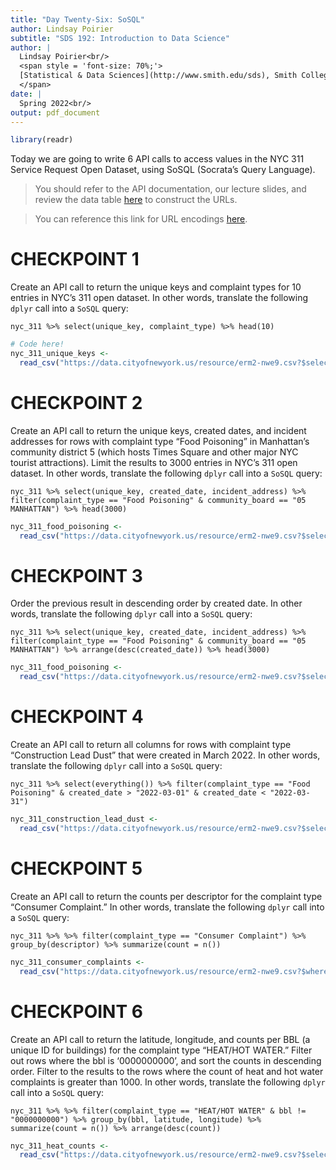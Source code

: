 ```yaml
---
title: "Day Twenty-Six: SoSQL"
author: Lindsay Poirier
subtitle: "SDS 192: Introduction to Data Science"
author: |
  Lindsay Poirier<br/>
  <span style = 'font-size: 70%;'>
  [Statistical & Data Sciences](http://www.smith.edu/sds), Smith College<br/>
  </span>
date: |
  Spring 2022<br/>
output: pdf_document
---
```



```r
library(readr)
```

Today we are going to write 6 API calls to access values in the NYC 311 Service Request Open Dataset, using SoSQL (Socrata's Query Language). 

> You should refer to the API documentation, our lecture slides, and review the data table [here](https://data.cityofnewyork.us/Social-Services/311-Service-Requests-from-2010-to-Present/erm2-nwe9) to construct the URLs. 

> You can reference this link for URL encodings [here](https://www.w3schools.com/tags/ref_urlencode.asp). 

# CHECKPOINT 1

Create an API call to return the unique keys and complaint types for 10 entries in NYC's 311 open dataset. In other words, translate the following `dplyr` call into a `SoSQL` query: 

`nyc_311 %>% select(unique_key, complaint_type) %>% head(10)`

```r
# Code here!
nyc_311_unique_keys <-
  read_csv("https://data.cityofnewyork.us/resource/erm2-nwe9.csv?$select=unique_key,complaint_type&$limit=10")
```

# CHECKPOINT 2

Create an API call to return the unique keys, created dates, and incident addresses for rows with complaint type "Food Poisoning" in Manhattan's community district 5 (which hosts Times Square and other major NYC tourist attractions). Limit the results to 3000 entries in NYC's 311 open dataset. In other words, translate the following `dplyr` call into a `SoSQL` query: 

`nyc_311 %>% select(unique_key, created_date, incident_address) %>% filter(complaint_type == "Food Poisoning" & community_board == "05 MANHATTAN") %>% head(3000)`

```r
nyc_311_food_poisoning <-
  read_csv("https://data.cityofnewyork.us/resource/erm2-nwe9.csv?$select=unique_key,created_date,incident_address&$where=complaint_type=%27Food%20Poisoning%27&community_board=%2705%20MANHATTAN%27&$limit=3000")
```

# CHECKPOINT 3

Order the previous result in descending order by created date. In other words, translate the following `dplyr` call into a `SoSQL` query: 

`nyc_311 %>% select(unique_key, created_date, incident_address) %>% filter(complaint_type == "Food Poisoning" & community_board == "05 MANHATTAN") %>% arrange(desc(created_date)) %>% head(3000)`

```r
nyc_311_food_poisoning <-
  read_csv("https://data.cityofnewyork.us/resource/erm2-nwe9.csv?$select=unique_key,created_date,incident_address&$where=complaint_type=%27Food%20Poisoning%27%20AND%20community_board=%2705%20MANHATTAN%27&$order=created_date%20DESC&$limit=3000")
```
 
# CHECKPOINT 4

Create an API call to return all columns for rows with complaint type "Construction Lead Dust" that were created in March 2022. In other words, translate the following `dplyr` call into a `SoSQL` query: 

`nyc_311 %>% select(everything()) %>% filter(complaint_type == "Food Poisoning" & created_date > "2022-03-01" & created_date < "2022-03-31")` 

```r
nyc_311_construction_lead_dust <-
  read_csv("https://data.cityofnewyork.us/resource/erm2-nwe9.csv?$select=*&$where=complaint_type=%27Construction%20Lead%20Dust%27%20AND%20created_date%20between%20%272021-03-01T00:00:00.000%27%20AND%20%272021-03-31T00:00:00.000%27")
```

# CHECKPOINT 5

Create an API call to return the counts per descriptor for the complaint type "Consumer Complaint." In other words, translate the following `dplyr` call into a `SoSQL` query: 

`nyc_311 %>% %>% filter(complaint_type == "Consumer Complaint") %>% group_by(descriptor) %>% summarize(count = n())` 

```r
nyc_311_consumer_complaints <-
  read_csv("https://data.cityofnewyork.us/resource/erm2-nwe9.csv?$where=complaint_type=%27Consumer%20Complaint%27&$select=descriptor,count(*)&$group=descriptor")
```

# CHECKPOINT 6
  
Create an API call to return the latitude, longitude, and counts per BBL (a unique ID for buildings) for the complaint type "HEAT/HOT WATER." Filter out rows where the bbl is '0000000000', and sort the counts in descending order. Filter to the results to the rows where the count of heat and hot water complaints is greater than 1000. In other words, translate the following `dplyr` call into a `SoSQL` query: 

`nyc_311 %>% %>% filter(complaint_type == "HEAT/HOT WATER" & bbl != "0000000000") %>% group_by(bbl, latitude, longitude) %>% summarize(count = n()) %>% arrange(desc(count))` 

```r
nyc_311_heat_counts <-
  read_csv("https://data.cityofnewyork.us/resource/erm2-nwe9.csv?$select=bbl,latitude,longitude,count(*)&$group=bbl,latitude,longitude&$where=complaint_type='HEAT%2FHOT%20WATER'%20AND%20bbl!=%270000000000%27&$order=count%20DESC&$having=count>1000")
```
